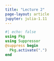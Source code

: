 ```yaml
---
title: "Lecture 2"
page-layout: article
jupyter: julia-1.11
---
```


```julia
#| echo: false
using Pkg
using Suppressor
@suppress begin
  Pkg.activate(".")
end
```

